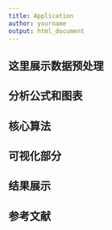 ```yaml
---
title: Application
author: yourname
output: html_document
---
```


## 这里展示数据预处理
## 分析公式和图表
## 核心算法
## 可视化部分
## 结果展示
## 参考文献
